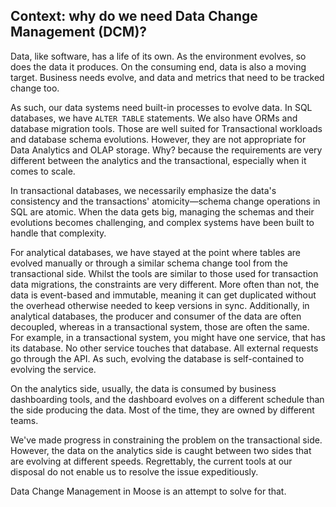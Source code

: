 ## Context: why do we need Data Change Management (DCM)?

Data, like software, has a life of its own. As the environment evolves, so does the
data it produces. On the consuming end, data is also a moving target. Business needs
evolve, and data and metrics that need to be tracked change too.

As such, our data systems need built-in processes to evolve data.
In SQL databases, we have `ALTER TABLE` statements. We also have ORMs and database
migration tools. Those are well suited for Transactional workloads and database
schema evolutions. However, they are not appropriate for Data Analytics and OLAP
storage. Why? because the requirements are very different between the analytics and
the transactional, especially when it comes to scale.

In transactional databases, we necessarily emphasize the data's consistency and the
transactions' atomicity—schema change operations in SQL are atomic.
When the data gets big, managing the schemas and their evolutions becomes challenging,
and complex systems have been built to handle that complexity.

For analytical databases, we have stayed at the point where tables are evolved
manually or through a similar schema change tool from the transactional side.
Whilst the tools are similar to those used for transaction data migrations,
the constraints are very different. More often than not, the data is event-based
and immutable, meaning it can get duplicated without the overhead otherwise needed to
keep versions in sync. Additionally, in analytical databases, the producer and consumer
of the data are often decoupled, whereas in a transactional system, those are often the same.
For example, in a transactional system, you might have one service, that has its database.
No other service touches that database. All external requests go through the API. As such,
evolving the database is self-contained to evolving the service.

On the analytics side, usually, the data is consumed by business dashboarding tools,
and the dashboard evolves on a different schedule than the side producing the data.
Most of the time, they are owned by different teams.

We've made progress in constraining the problem on the transactional side. However, the
data on the analytics side is caught between two sides that are evolving at different
speeds. Regrettably, the current tools at our disposal do not enable us to resolve the
issue expeditiously.

Data Change Management in Moose is an attempt to solve for that.
